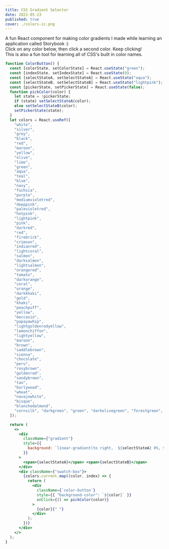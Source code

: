 ```yaml
---
title: CSS Gradient Selector
date: 2021-05-23
published: true
cover: ./colors-ic.png
---
```


A fun React component for making color gradients I made while learning an application called Storybook :) <br/>
Click on any color below, then click a second color. Keep clicking! <br/>
This is also a fun tool for learning all of CSS's built in color names.

```jsx react-live
function ColorButton() {
  const [colorState, setColorState] = React.useState("green");
  const [indexState, setIndexState] = React.useState(0);
  const [selectStateA, setSelectStateA] = React.useState("aqua");
  const [selectStateB, setSelectStateB] = React.useState("lightpink");
  const [pickerState, setPickerState] = React.useState(false);
  function pickColor(color) {
    let state = !pickerState;
    if (state) setSelectStateA(color);
    else setSelectStateB(color);
    setPickerState(state);
  }
  let colors = React.useRef([
    "white",
    "silver",
    "grey",
    "black",
    "red",
    "maroon",
    "yellow",
    "olive",
    "lime",
    "green",
    "aqua",
    "teal",
    "blue",
    "navy",
    "fuchsia",
    "purple",
    "mediumvioletred",
    "deeppink",
    "palevioletred",
    "hotpink",
    "lightpink",
    "pink",
    "darkred",
    "red",
    "firebrick",
    "crimson",
    "indianred",
    "lightcoral",
    "salmon",
    "darksalmon",
    "lightsalmon",
    "orangered",
    "tomato",
    "darkorange",
    "coral",
    "orange",
    "darkkhaki",
    "gold",
    "khaki",
    "peachpuff",
    "yellow",
    "moccasin",
    "papayawhip",
    "lightgoldenrodyellow",
    "lemonchiffon",
    "lightyellow",
    "maroon",
    "brown",
    "saddlebrown",
    "sienna",
    "chocolate",
    "peru",
    "rosybrown",
    "goldenrod",
    "sandybrown",
    "tan",
    "burlywood",
    "wheat",
    "navajowhite",
    "bisque",
    "blanchedalmond",
    "cornsilk", "darkgreen", "green", "darkolivegreen", "forestgreen", "seagreen", "olive", "olivedrab", "mediumseagreen", "limegreen", "lime", "springgreen", "mediumspringgreen", "darkseagreen", "mediumaquamarine", "yellowgreen", "chartreuse", "lightgreen", "greenyellow", "palegreen"
  ]);

  return (
    <>
      <div
        className={"gradient"}
        style={{
          background: `linear-gradient(to right,  ${selectStateA} 0%, ${selectStateB} 100%)`,
        }}
      >
        <span>{selectStateA}</span> <span>{selectStateB}</span>
      </div>
      <div className={"swatch-box"}>
        {colors.current.map((color, index) => {
          return (
            <div
              className={`color-button`}
              style={{ "background-color": `${color}` }}
              onClick={() => pickColor(color)}
            >
              {color}{" "}
            </div>
          );
        })}
      </div>
    </>
  );
}
```
